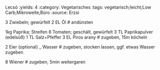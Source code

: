 Lecsó
:yields: 4
:category: Vegetarisches
:tags: vegetarisch;leicht;Low Carb;Mikrowelle;Büro
:source: Erzsi

3 Zwiebeln; gewürfelt
2 EL Öl
# andünsten

1kg Paprika; Streifen
8 Tomaten; geschält, gewürfelt
3 TL Paprikapulver (edelsüß)
1 TL Salz+Pfeffer
3 EL Piros arany
# zugeben, 15m köcheln

2 Eier (optional)
_ Wasser
# zugeben, stocken lassen, ggf. etwas Wasser zugeben

8 Wiener
# zugeben, 5min weitergaren


